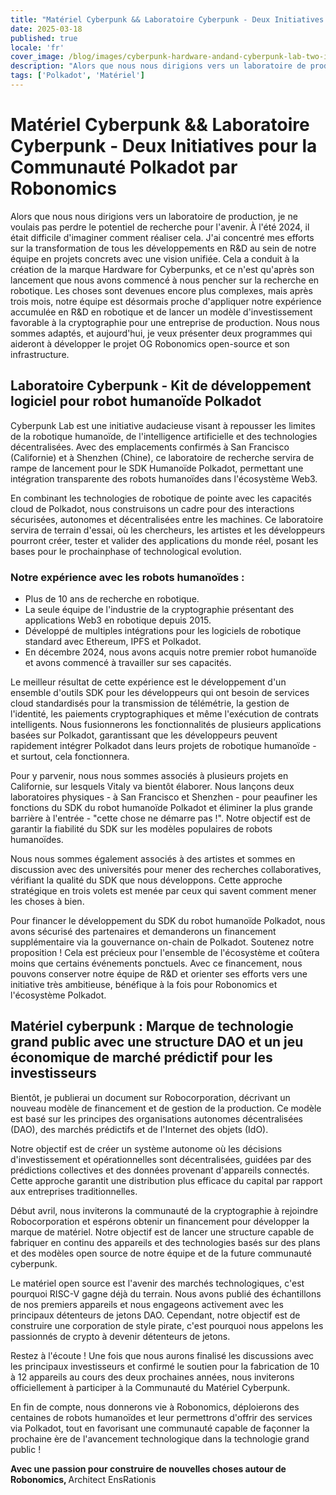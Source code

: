 ```yaml
---
title: "Matériel Cyberpunk && Laboratoire Cyberpunk - Deux Initiatives pour la Communauté Polkadot par Robonomics"
date: 2025-03-18
published: true
locale: 'fr'
cover_image: /blog/images/cyberpunk-hardware-andand-cyberpunk-lab-two-in/cover.webp
description: "Alors que nous nous dirigions vers un laboratoire de production, je ne voulais pas perdre le potentiel de recherche pour l'avenir. À l'été 2024, il était difficile d'imaginer comment réaliser cela. J'ai concentré mes efforts sur la transformation de tous les développements en R&D au sein de notre équipe en projets concrets avec une vision unifiée. Cela a conduit à la création de la marque Hardware for Cyberpunks, et ce n'est qu'après son lancement que nous avons commencé à nous pencher sur la recherche en robotique."
tags: ['Polkadot', 'Matériel']
---
```


# Matériel Cyberpunk && Laboratoire Cyberpunk - Deux Initiatives pour la Communauté Polkadot par Robonomics   

Alors que nous nous dirigions vers un laboratoire de production, je ne voulais pas perdre le potentiel de recherche pour l'avenir. À l'été 2024, il était difficile d'imaginer comment réaliser cela. J'ai concentré mes efforts sur la transformation de tous les développements en R&D au sein de notre équipe en projets concrets avec une vision unifiée. Cela a conduit à la création de la marque Hardware for Cyberpunks, et ce n'est qu'après son lancement que nous avons commencé à nous pencher sur la recherche en robotique. Les choses sont devenues encore plus complexes, mais après trois mois, notre équipe est désormais proche d'appliquer notre expérience accumulée en R&D en robotique et de lancer un modèle d'investissement favorable à la cryptographie pour une entreprise de production. Nous nous sommes adaptés, et aujourd'hui, je veux présenter deux programmes qui aideront à développer le projet OG Robonomics open-source et son infrastructure.   


## Laboratoire Cyberpunk - Kit de développement logiciel pour robot humanoïde Polkadot   

Cyberpunk Lab est une initiative audacieuse visant à repousser les limites de la robotique humanoïde, de l'intelligence artificielle et des technologies décentralisées. Avec des emplacements confirmés à San Francisco (Californie) et à Shenzhen (Chine), ce laboratoire de recherche servira de rampe de lancement pour le SDK Humanoïde Polkadot, permettant une intégration transparente des robots humanoïdes dans l'écosystème Web3.   

En combinant les technologies de robotique de pointe avec les capacités cloud de Polkadot, nous construisons un cadre pour des interactions sécurisées, autonomes et décentralisées entre les machines. Ce laboratoire servira de terrain d'essai, où les chercheurs, les artistes et les développeurs pourront créer, tester et valider des applications du monde réel, posant les bases pour le prochainphase of technological evolution.   

### Notre expérience avec les robots humanoïdes :   

- Plus de 10 ans de recherche en robotique.   
- La seule équipe de l'industrie de la cryptographie présentant des applications Web3 en robotique depuis 2015.   
- Développé de multiples intégrations pour les logiciels de robotique standard avec Ethereum, IPFS et Polkadot.   
- En décembre 2024, nous avons acquis notre premier robot humanoïde et avons commencé à travailler sur ses capacités.   

Le meilleur résultat de cette expérience est le développement d'un ensemble d'outils SDK pour les développeurs qui ont besoin de services cloud standardisés pour la transmission de télémétrie, la gestion de l'identité, les paiements cryptographiques et même l'exécution de contrats intelligents. Nous fusionnerons les fonctionnalités de plusieurs applications basées sur Polkadot, garantissant que les développeurs peuvent rapidement intégrer Polkadot dans leurs projets de robotique humanoïde - et surtout, cela fonctionnera.   

Pour y parvenir, nous nous sommes associés à plusieurs projets en Californie, sur lesquels Vitaly va bientôt élaborer. Nous lançons deux laboratoires physiques - à San Francisco et Shenzhen - pour peaufiner les fonctions du SDK du robot humanoïde Polkadot et éliminer la plus grande barrière à l'entrée - "cette chose ne démarre pas !". Notre objectif est de garantir la fiabilité du SDK sur les modèles populaires de robots humanoïdes.   

Nous nous sommes également associés à des artistes et sommes en discussion avec des universités pour mener des recherches collaboratives, vérifiant la qualité du SDK que nous développons. Cette approche stratégique en trois volets est menée par ceux qui savent comment mener les choses à bien.   

Pour financer le développement du SDK du robot humanoïde Polkadot, nous avons sécurisé des partenaires et demanderons un financement supplémentaire via la gouvernance on-chain de Polkadot. Soutenez notre proposition ! Cela est précieux pour l'ensemble de l'écosystème et coûtera moins que certains événements ponctuels. Avec ce financement, nous pouvons conserver notre équipe de R&D et orienter ses efforts vers une initiative très ambitieuse, bénéfique à la fois pour Robonomics et l'écosystème Polkadot.   

## Matériel cyberpunk : Marque de technologie grand public avec une structure DAO et un jeu économique de marché prédictif pour les investisseurs   

Bientôt, je publierai un document sur Robocorporation, décrivant un nouveau modèle de financement et de gestion de la production. Ce modèle est basé sur les principes des organisations autonomes décentralisées (DAO), des marchés prédictifs et de l'Internet des objets (IdO).   

Notre objectif est de créer un système autonome où les décisions d'investissement et opérationnelles sont décentralisées, guidées par des prédictions collectives et des données provenant d'appareils connectés. Cette approche garantit une distribution plus efficace du capital par rapport aux entreprises traditionnelles.   

Début avril, nous inviterons la communauté de la cryptographie à rejoindre Robocorporation et espérons obtenir un financement pour développer la marque de matériel. Notre objectif est de lancer une structure capable de fabriquer en continu des appareils et des technologies basés sur des plans et des modèles open source de notre équipe et de la future communauté cyberpunk.  

Le matériel open source est l'avenir des marchés technologiques, c'est pourquoi RISC-V gagne déjà du terrain. Nous avons publié des échantillons de nos premiers appareils et nous engageons activement avec les principaux détenteurs de jetons DAO. Cependant, notre objectif est de construire une corporation de style pirate, c'est pourquoi nous appelons les passionnés de crypto à devenir détenteurs de jetons.  

Restez à l'écoute ! Une fois que nous aurons finalisé les discussions avec les principaux investisseurs et confirmé le soutien pour la fabrication de 10 à 12 appareils au cours des deux prochaines années, nous inviterons officiellement à participer à la Communauté du Matériel Cyberpunk.  

En fin de compte, nous donnerons vie à Robonomics, déploierons des centaines de robots humanoïdes et leur permettrons d'offrir des services via Polkadot, tout en favorisant une communauté capable de façonner la prochaine ère de l'avancement technologique dans la technologie grand public !  

<div class="text-abstract">  
<b>Avec une passion pour construire de nouvelles choses autour de Robonomics, </b>Architect EnsRationis
</div>